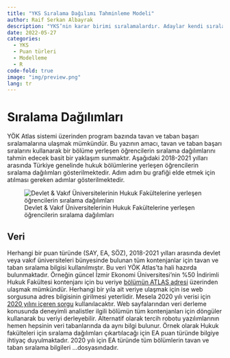 ```yaml
---
title: "YKS Sıralama Dağılımı Tahminleme Modeli"
author: Raif Serkan Albayrak
description: "YKS’nin karar birimi sıralamalardır. Adaylar kendi sıralamalarına bakarak tercih yapar ve gene sıralamalara göre yerleştirilir. Burslar sıralamalara göre verilir. Üniversiteler kendi performanslarını yıldan yıla karşılaştırmak istediklerinde sıralamaları kullanırlar. Bu yazının amacı, tavan ve taban başarı sıralarını kullanarak bir bölüme yerleşen öğrencilerin sıralama dağılımlarını tahmin edecek basit bir yaklaşım sunmaktır."
date: 2022-05-27
categories:
  - YKS
  - Puan türleri
  - Modelleme
  - R
code-fold: true
image: "img/preview.png"
lang: tr
---
```


# Sıralama Dağılımları

YÖK Atlas sistemi üzerinden program bazında tavan ve taban başarı sıralamalarına ulaşmak mümkündür. Bu yazının amacı, tavan ve taban başarı sıralarını kullanarak bir bölüme yerleşen öğrencilerin sıralama dağılımlarını tahmin edecek basit bir yaklaşım sunmaktır. Aşağıdaki 2018-2021 yılları arasında Türkiye genelinde hukuk bölümlerine yerleşen öğrencilerin sıralama dağılımları gösterilmektedir. Adım adım bu grafiği elde etmek için atılması gereken adımlar gösterilmektedir.

![Devlet & Vakıf Üniversitelerinin Hukuk Fakültelerine yerleşen öğrencilerin sıralama dağılımları](img%5Cpreview.png){#fig-resultingChart}

## Veri

Herhangi bir puan türünde (SAY, EA, SÖZ), 2018-2021 yılları arasında devlet veya vakıf üniversiteleri bünyesinde bulunan tüm kontenjanlar için tavan ve taban sıralama bilgisi kullanılmıştır. Bu veri YÖK Atlas’ta hali hazırda bulunmaktadır. Örneğin güncel İzmir Ekonomi Üniversitesi’nin %50 İndirimli Hukuk Fakültesi kontenjanı için bu veriye [bölümün ATLAS adresi](https://yokatlas.yok.gov.tr/lisans-panel.php?y=203510807&p=1000_1&pr=1)  üzerinden ulaşmak mümkündür. Herhangi bir yıla ait veriye ulaşmak için ise web sorgusuna adres bilgisinin girilmesi yeterlidir. Mesela 2020 yılı verisi için [2020 yılını içeren sorgu](https://yokatlas.yok.gov.tr/lisans-panel.php?y=203510807&p=1000_1&pr=1) kullanılacaktır. 
Web sayfalarından veri derleme konusunda deneyimli analistler ilgili bölümün tüm kontenjanları için döngüler kullanarak bu veriyi derleyebilir. Alternatif olarak tercih robotu yazılımlarının hemen hepsinin veri tabanlarında da aynı bilgi bulunur. 
Örnek olarak Hukuk fakülteleri için sıralama dağılımları çıkartılacağı için EA puan türünde bilgiye ihtiyaç duyulmaktadır. 2020 yılı için EA türünde tüm bölümlerin tavan ve taban sıralama bilgileri …dosyasındadır.

